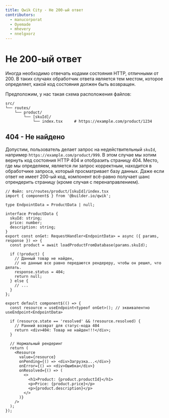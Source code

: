 ```yaml
---
title: Qwik City - Не 200-ый ответ
contributors:
  - manucorporat
  - Oyemade
  - mhevery
  - nnelgxorz
---
```


# Не 200-ый ответ

Иногда необходимо отвечать кодами состояния HTTP, отличными от 200. В таких случаях обработчик ответа является тем местом, которое определяет, какой код состояния должен быть возвращен.

Предположим, у нас такая схема расположения файлов:

```
src/
└── routes/
    └── product/
        └── [skuId]/
            └── index.tsx     # https://example.com/product/1234
```

## 404 - Не найдено

Допустим, пользователь делает запрос на недействительный `skuId`, например `https://example.com/product/999`. В этом случае мы хотим вернуть код состояния HTTP 404 и отобразить страницу 404. Место, где мы определяем, является ли запрос корректным, находится в обработчике запроса, который просматривает базу данных. Даже если ответ не имеет 200-ый код, компонент всё-равно получает шанс отрендерить страницу (кроме случая с перенаправлением).

```tsx
// Файл: src/routes/product/[skuId]/index.tsx
import { component$ } from '@builder.io/qwik';

type EndpointData = ProductData | null;

interface ProductData {
  skuId: string;
  price: number;
  description: string;
}
export const onGet: RequestHandler<EndpointData> = async ({ params, response }) => {
  const product = await loadProductFromDatabase(params.skuId);

  if (!product) {
    // Данный товар не найден,
    // но данные все равно передаются рендереру, чтобы он решил, что делать.
    response.status = 404;
    return null;
  } else {
    // ...
  }
};

export default component$(() => {
  const resource = useEndpoint<typeof onGet>(); // эквивалентно useEndpoint<EndpointData>

  if (resource.state == 'resolved' && !resource.resolved) {
    // Ранний возврат для статус-кода 404
    return <div>404: Товар не найден!!!</div>;
  }

  // Нормальный рендеринг
  return (
    <Resource
      value={resource}
      onPending={() => <div>Загрузка...</div>}
      onError={() => <div>Ошибка</div>}
      onResolved={() => (
        <>
          <h1>Product: {product.productId}</h1>
          <p>Price: {product.price}</p>
          <p>{product.description}</p>
        </>
      )}
    />
  );
});
```
